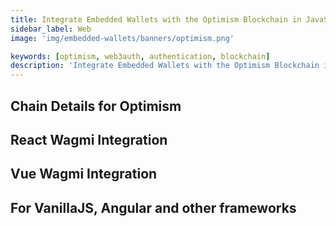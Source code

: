 ```yaml
---
title: Integrate Embedded Wallets with the Optimism Blockchain in JavaScript
sidebar_label: Web
image: 'img/embedded-wallets/banners/optimism.png'

keywords: [optimism, web3auth, authentication, blockchain]
description: 'Integrate Embedded Wallets with the Optimism Blockchain in JavaScript | Embedded Wallets'
---
```



## Chain Details for Optimism

<ChainDetailsOptimism />

## React Wagmi Integration

<ReactWagmiIntegration />

## Vue Wagmi Integration

<VueWagmiIntegration />

## For VanillaJS, Angular and other frameworks

<JsBlockchainMethods />
